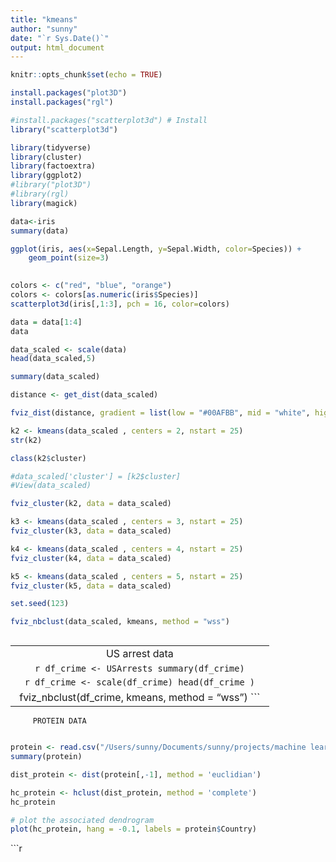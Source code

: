 ```yaml
---
title: "kmeans"
author: "sunny"
date: "`r Sys.Date()`"
output: html_document
---
```




```r
knitr::opts_chunk$set(echo = TRUE)
```


```r
install.packages("plot3D")
install.packages("rgl")

```


```r
#install.packages("scatterplot3d") # Install
library("scatterplot3d")
```

```r
library(tidyverse)  
library(cluster)    
library(factoextra)
library(ggplot2)
#library("plot3D")
#library(rgl)
library(magick)
```


```r
data<-iris
summary(data)
```
```r
ggplot(iris, aes(x=Sepal.Length, y=Sepal.Width, color=Species)) + 
    geom_point(size=3)
    
```
```r
colors <- c("red", "blue", "orange")
colors <- colors[as.numeric(iris$Species)]
scatterplot3d(iris[,1:3], pch = 16, color=colors)
```


```r
data = data[1:4]
data
```
```r
data_scaled <- scale(data)
head(data_scaled,5)
```
```r
summary(data_scaled)
```

```r
distance <- get_dist(data_scaled)
```
```r
fviz_dist(distance, gradient = list(low = "#00AFBB", mid = "white", high = "#FC4E07"))
```

```r
k2 <- kmeans(data_scaled , centers = 2, nstart = 25)
str(k2)
```
```r
class(k2$cluster)
```

```r

#data_scaled['cluster'] = [k2$cluster]
#View(data_scaled)
```

```r
fviz_cluster(k2, data = data_scaled)
```

```r
k3 <- kmeans(data_scaled , centers = 3, nstart = 25)
fviz_cluster(k3, data = data_scaled)
```

```r
k4 <- kmeans(data_scaled , centers = 4, nstart = 25)
fviz_cluster(k4, data = data_scaled)
```
```r
k5 <- kmeans(data_scaled , centers = 5, nstart = 25)
fviz_cluster(k5, data = data_scaled)
```


```r
set.seed(123)

fviz_nbclust(data_scaled, kmeans, method = "wss")
```

```r

```


---------------------------------------------------------------------
    US arrest data
    
```r
df_crime <- USArrests
summary(df_crime)
```
```r
df_crime<- na.omit(df_crime)
```

```r
df_crime <- scale(df_crime)
head(df_crime )
```
```r
distance <- get_dist(df_crime)
fviz_dist(distance)
```
```r
k2 <- kmeans(df_crime, centers = 2, nstart = 25)
str(k2)
```
```r
k2
```
```r
fviz_cluster(k2, data = df_crime)
```
```r
df_crime %>%
  as_tibble() %>%
  mutate(cluster = k2$cluster,
         state = row.names(USArrests)) %>%
  ggplot(aes(Assault, Murder, color = factor(cluster), label = state)) +
  geom_text()
```
```r
set.seed(123)

fviz_nbclust(df_crime, kmeans, method = "wss")
```



------------------------------------------------------------------
         PROTEIN DATA
         
```r
protein <- read.csv("/Users/sunny/Documents/sunny/projects/machine learning/R/week5/Lab05_R/protein.csv")
summary(protein)
```
```r
dist_protein <- dist(protein[,-1], method = 'euclidian')
```

```r
hc_protein <- hclust(dist_protein, method = 'complete')
hc_protein

# plot the associated dendrogram
plot(hc_protein, hang = -0.1, labels = protein$Country)
```

```r



